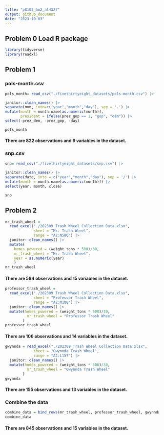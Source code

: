 ```yaml
---
title: "p8105_hw2_al4327"
output: github_document
date: "2023-10-03"
---
```


## Problem 0 Load R package

```r
library(tidyverse)
library(readxl)
```

## Problem 1

### pols-month.csv

```r
pols_month= read_csv("./fivethirtyeight_datasets/pols-month.csv") |>

janitor::clean_names() |>
separate(mon, into=c("year","month","day"), sep = '-') |>
mutate(month = month.name[as.numeric(month)],
       president = ifelse(prez_gop == 1, "gop", "dem")) |>
select(-prez_dem, -prez_gop, -day)

pols_month
```

#### There are 822 observations and 9 variables in the dataset.

### snp.csv
```r
snp= read_csv("./fivethirtyeight_datasets/snp.csv") |>
  
janitor::clean_names() |>
separate(date, into = c("year","month","day"), sep = '/') |> 
mutate(month = month.name[as.numeric(month)]) |>
select(year, month, close)

snp
```


## Problem 2

```r
mr_trash_wheel =
  read_excel("./202309 Trash Wheel Collection Data.xlsx", 
             sheet = "Mr. Trash Wheel",
             range = "A2:N586") |> 
  janitor::clean_names() |> 
  mutate(
    homes_powered = (weight_tons * 500)/30,
    mr_trash_wheel = "Mr. Trash Wheel",
    year = as.numeric(year)
    )
mr_trash_wheel
```
#### There are 584 observations and 15 variables in the dataset.

```r
professor_trash_wheel =
  read_excel("./202309 Trash Wheel Collection Data.xlsx", 
             sheet = "Professor Trash Wheel",
             range = "A2:M108") |> 
  janitor::clean_names() |> 
  mutate(homes_powered = (weight_tons * 500)/30,
          mr_trash_wheel = "Professor Trash Wheel"
        )
professor_trash_wheel
```
#### There are 106 observations and 14 variables in the dataset.

```r
gwynnda = read_excel("./202309 Trash Wheel Collection Data.xlsx", 
             sheet = "Gwynnda Trash Wheel",
             range = "A2:L157") |> 
  janitor::clean_names() |> 
  mutate(homes_powered = (weight_tons * 500)/30,
          mr_trash_wheel = "Gwynnda Trash Wheel"
        )
gwynnda
```
#### There are 155 observations and 13 variables in the dataset.

### Combine the data
```r
combine_data = bind_rows(mr_trash_wheel, professor_trash_wheel, gwynnda)
combine_data
```
#### There are 845 observations and 15 variables in the dataset.